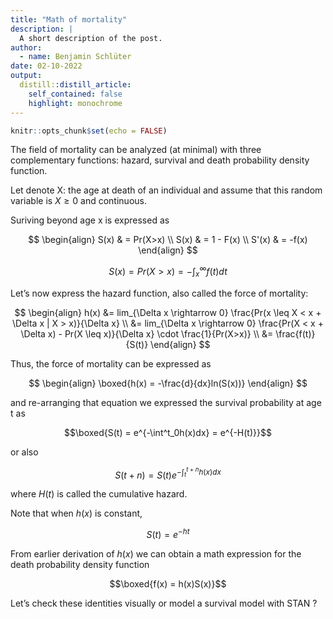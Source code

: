 ```yaml
---
title: "Math of mortality"
description: |
  A short description of the post.
author:
  - name: Benjamin Schlüter
date: 02-10-2022
output:
  distill::distill_article:
    self_contained: false
    highlight: monochrome
---
```



```r
knitr::opts_chunk$set(echo = FALSE)
```

The field of mortality can be analyzed (at minimal) with three complementary functions: hazard, survival and death probability density function.

Let denote X: the age at death of an individual and assume that this random variable is $X\geq 0$ and continuous. 

Suriving beyond age x is expressed as

$$
\begin{align}
S(x) & = Pr(X>x) \\
S(x) & = 1 - F(x) \\
S'(x) & = -f(x) 
\end{align}
$$

$$S(x) = Pr(X > x) = -\int^{\infty}_xf(t)dt$$

Let's now express the hazard function, also called the force of mortality:

$$
\begin{align}
h(x) &= lim_{\Delta x \rightarrow 0} \frac{Pr(x \leq X < x + \Delta x | X > x)}{\Delta x} \\
 &= lim_{\Delta x \rightarrow 0} \frac{Pr(X < x + \Delta x) - Pr(X \leq x)}{\Delta x} \cdot \frac{1}{Pr(X>x)} \\
 &= \frac{f(t)}{S(t)}
\end{align}
$$

Thus, the force of mortality can be expressed as

$$
\begin{align}
\boxed{h(x) = -\frac{d}{dx}ln(S(x))}
\end{align}
$$

and re-arranging that equation we expressed the survival probability at age t as

$$\boxed{S(t) = e^{-\int^t_0h(x)dx} = e^{-H(t)}}$$

or also

$$S(t+n) = S(t)e^{-\int^{t+n}_{t}h(x)dx}$$

where $H(t)$ is called the cumulative hazard.

Note that when $h(x)$ is constant, 

$$S(t) = e^{-ht}$$

From earlier derivation of $h(x)$ we can obtain a math expression for the death probability density function

$$\boxed{f(x) = h(x)S(x)}$$

Let's check these identities visually or model a survival model with STAN ?

